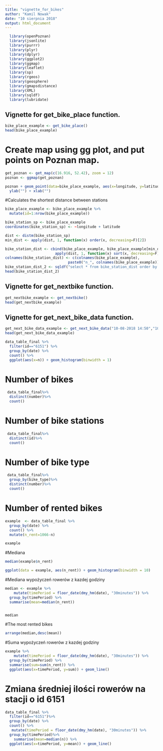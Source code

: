 ```yaml
---
title: "vignette_for_bikes"
author: "Kamil Nowak"
date: "10 sierpnia 2018"
output: html_document
---
```


```r
  library(openPoznan)
  library(jsonlite)
  library(purrr)
  library(plyr)
  library(dplyr)
  library(ggplot2)
  library(ggmap)
  library(leaflet)
  library(sp)
  library(rgeos)
  library(geosphere)
  library(gmapsdistance)
  library(XML)
  library(sqldf)
  library(lubridate)
```

## Vignette for get_bike_place function.

```r
bike_place_example <- get_bike_place()
head(bike_place_example)
```

# Create map using gg plot, and put points on Poznan map.

```r
get_poznan <- get_map(c(16.916, 52.42), zoom = 12)
poznan <- ggmap(get_poznan)

poznan + geom_point(data=bike_place_example, aes(x=longitude, y=latitude))  +
  ylab("") + xlab("")
```
#Calculates the shortest distance between stations

```r

bike_place_example <- bike_place_example %>%
  mutate(id=1:nrow(bike_place_example))

bike_station_sp <- bike_place_example
coordinates(bike_station_sp) <- ~longitude + latitude

dist <- distm(bike_station_sp)
min_dist <- apply(dist, 1, function(x) order(x, decreasing=F)[2])

bike_station_dist <- cbind(bike_place_example, bike_place_example[min_dist,], 
                       apply(dist, 1, function(x) sort(x, decreasing=F)[2]))
colnames(bike_station_dist) <- c(colnames(bike_place_example), 
                             paste0("n_", colnames(bike_place_example)), "straight_distance")
bike_station_dist_2 <- sqldf("select * from bike_station_dist order by straight_distance")
head(bike_station_dist_2)


```
## Vignette for get_nextbike function.

```r
get_nextbike_example <- get_nextbike()
head(get_nextbike_example)
```
## Vignette for get_next_bike_data function.

```r
get_next_bike_data_example <- get_next_bike_data("10-08-2018 14:50","10-08-2018 15:10")
head(get_next_bike_data_example)
```

```r
data_table_final %>%
  filter(id=="6151") %>%
  group_by(date) %>%
  count() %>%
  ggplot(aes(x=n)) + geom_histogram(binwidth = 1)
```
# Number of bikes
```r

 data_table_final%>%
  distinct(number)%>%
  count()
```

# Number of bike stations
```r
 data_table_final%>%
  distinct(id)%>%
  count()
```


# Number of bike type
```r
 data_table_final%>%
  group_by(bike_type)%>%
  distinct(number)%>%
  count()
```
# Number of rented bikes
```r
example  <- data_table_final %>%
  group_by(date) %>%
  count() %>%
  mutate(n_rent=1066-n)

example

```


#Mediana
```r
median(example$n_rent)
```

```r

ggplot(data = example, aes(n_rent)) + geom_histogram(binwidth = 10)


```


#Mediana wypożyczeń rowerów z kazdej godziny



```r
median <- example %>%
    mutate(timePeriod = floor_date(dmy_hm(date), "30minutes")) %>%
  group_by(timePeriod) %>%
  summarise(mean=median(n_rent))


median
```
#The most rented bikes
```r
arrange(median,desc(mean))

```

#Suma wypożyczeń rowerów z kazdej godziny

```r
example %>%
    mutate(timePeriod = floor_date(dmy_hm(date), "30minutes")) %>%
  group_by(timePeriod) %>%
  summarise(sum=sum(n_rent)) %>%
  ggplot(aes(x=timePeriod, y=sum)) + geom_line() 

```

# Zmiana średniej ilości rowerów na stacji o id 6151
```r
data_table_final %>%
  filter(id=="6151")%>%
  group_by(date) %>%
  count() %>%
   mutate(timePeriod = floor_date(dmy_hm(date), "30minutes")) %>%
  group_by(timePeriod)%>%
    summarise(mean=median(n)) %>%
  ggplot(aes(x=timePeriod, y=mean)) + geom_line() 




```




